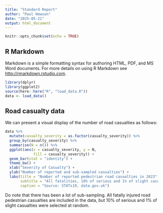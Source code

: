 ```yaml
---
title: "Standard Report"
author: "Paul Hewson"
date: "2025-05-21"
output: html_document
---
```


```r
knitr::opts_chunk$set(echo = TRUE)
```

## R Markdown
 
Markdown is a simple formatting syntax for authoring HTML, PDF, and MS Word documents. For more details on using R Markdown see <http://rmarkdown.rstudio.com>.


```r
library(dplyr)
library(ggplot2)
source(here::here("R", "load_data.R"))
data <- load_data()
```

## Road casualty data

We can present a visual display of the number of road casualties as follows:

```r
data %>%
  mutate(casualty_severity = as.factor(casualty_severity)) %>%
  group_by(casualty_severity) %>%
  summarise(N = n()) %>%
  ggplot(aes(x = casualty_severity, y = N, 
             fill = casualty_severity)) +
  geom_bar(stat = "identity") + 
  theme_bw() + 
  xlab("Severity of Casualty") + 
  ylab("Number of reported and sub-sampled casualties") + 
  labs(title = "Number of reported pedestrian road casualties in 2023",
       subtitle = "All fatalities, 10% of serious and 1% of slight casualties",
       caption = "Source: STATs19, data.gov.uk")
```

Do note that there has been a lot of sub-sampling. All fatally injured road pedestrian casualties are included in the data, but 10% of serious and 1% of slight casualties were selected at random.